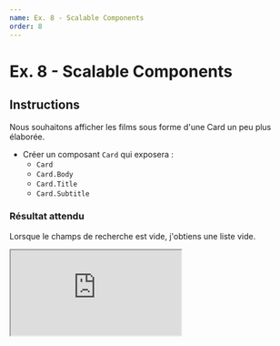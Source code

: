 ```yaml
---
name: Ex. 8 - Scalable Components
order: 8
---
```


# Ex. 8 - Scalable Components

## Instructions

Nous souhaitons afficher les films sous forme d'une Card un peu plus élaborée.

- Créer un composant `Card` qui exposera :
  - `Card`
  - `Card.Body`
  - `Card.Title`
  - `Card.Subtitle`

### Résultat attendu

Lorsque le champs de recherche est vide, j'obtiens une liste vide.

<iframe
  src="https://codesandbox.io/embed/github/smooth-code/react-hooks-workshop/tree/end-exercise-8/?fontsize=14&view=preview"
  style={{
    width: '100%',
    height: 500,
    border: 0,
    borderRadius: 4,
    overflow: 'hidden',
  }}
  sandbox="allow-modals allow-forms allow-popups allow-scripts allow-same-origin"
/>

## Aide

### Card

```js
import styled from 'styled-components'

const Card = styled.div`
  color: #fff;
  text-shadow: 1px 1px 0 #000;
  background-size: cover;
  background-position: center;
  display: flex;
  flex-direction: column;
  justify-content: flex-end;
`

Card.Body = styled.div`
  padding: 10px;
`

Card.Title = styled.h3`
  font-size: 1.2em;
  line-height: 1.2em;
  font-weight: 500;
  margin: 0;
  max-width: 100%;
  white-space: nowrap;
  overflow: hidden;
  text-overflow: ellipsis;
`
Card.Subtitle = styled.p`
  font-size: 0.9em;
  margin: 0;
`

export default Card
```

### Composition d'une Card

```js
function MovieCard({ movie }) {
  return (
    <Card
      style={{
        height: 200,
        backgroundImage: movie.backdrop_path
          ? `url(https://image.tmdb.org/t/p/original/${movie.backdrop_path})`
          : null,
      }}
    >
      <Card.Body>
        <Card.Title>{movie.title}</Card.Title>
        <Card.Subtitle>
          {movie.vote_average} ({movie.vote_count} votes)
        </Card.Subtitle>
      </Card.Body>
    </Card>
  )
}
```
